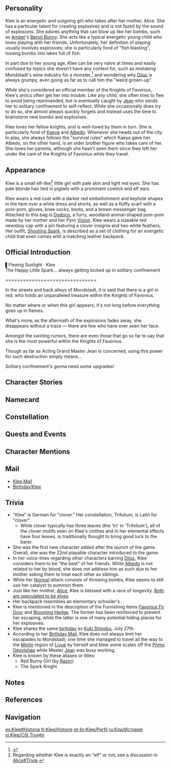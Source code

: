 {{CharacterTabs}}
{{Quote|Knights of Favonius Spark Knight! Forever with a bang and a flash!<br />&mdash;And then disappearing from the stern gaze of Acting Grand Master Jean.<br />Sure, time in solitary confinement gives lots of time to think about new gunpowder formulas...<br />But it'd still be better to not be in solitary in the first place.|Description from the Official Website<ref>Official Genshin Impact Website: [https://genshin.hoyoverse.com/en/character/mondstadt?char=8 Klee]</ref>}}

==Personality==
{{Quote|An explosives expert and a regular at the Knights of Favonius's confinement room. Also known as Fleeing Sunlight.|In-game character attributes and profile page text}}
Klee is an energetic and outgoing girl who takes after her mother, Alice. She has a particular talent for creating explosives and is not fazed by the sound of explosions. She adores anything that can blow up like her bombs, such as [[Amber]]'s [[Baron Bunny]]. She acts like a typical energetic young child who loves playing with her friends. Unfortunately, her definition of playing usually involves explosives; she is particularly fond of "fish blasting", tossing bombs into lakes full of fish.

In part due to her young age, Klee can be very naïve at times and easily confused by topics she doesn't have any context for, such as mistaking Mondstadt's wine industry for a monster,<ref>{{Ref/VO|Klee|About Diona}}</ref> and wondering why [[Diluc]] is always grumpy, even going as far as to call him the "weird grown-up".

While she's considered an official member of the Knights of Favonius, Klee's antics often get her into trouble. Like any child, she often tries to flee to avoid being reprimanded, but is eventually caught by [[Jean]] who sends her to solitary confinement to self-reflect. While she occasionally does try to do so, she almost always quickly forgets and instead uses the time to brainstorm new bombs and explosives.

Klee loves her fellow knights, and is well-loved by them in turn. She is particularly fond of [[Kaeya]] and [[Albedo]]. Whenever she heads out of the city to play, she always follows the "survival rules" which Kaeya gave her. Albedo, on the other hand, is an older brother figure who takes care of her. She loves her parents, although she hasn't seen them since they left her under the care of the Knights of Favonius while they travel.

==Appearance==
<!-- Keep appearance section short and concise. Limit to 3 paragraphs with 3-4 sentences each. -->
Klee is a small elf-like<ref group="Note">Regarding whether Klee is exactly an "elf" or not, see a discussion in [[Alice#Trivia]].</ref> little girl with pale skin and light red eyes. She has pale blonde hair tied in pigtails with a prominent cowlick and elf ears.

Klee wears a red coat with a darker red embellishment and keyhole shapes in the hem over a white dress and shorts, as well as a fluffy scarf with a pom-pom, gloves, knee socks, boots, and a brown messenger bag. Attached to this bag is [[Dodoco]], a furry, woodland animal-shaped pom-pom made by her mother and her Pyro [[Vision]]. Klee wears a sizeable red newsboy cap with a pin featuring a clover insignia and two white feathers. Her outfit, [[Shooting Spark]], is described as a set of clothing for an energetic child that even comes with a matching leather backpack.

==Official Introduction==
{{Official Introduction
|title = The Happy Little Spark... always getting locked up in solitary confinement
|link = https://www.facebook.com/Genshinimpact/posts/583958749120986
|character = Klee}}
{{Quote|If the hills burn, Klee will be done for!|Written in heavy red by Kaeya in the "Favonius Survival Rulebook"<ref>Official Genshin Impact Facebook, [https://www.facebook.com/Genshinimpact/posts/583960282454166 Klee's Introduction]</ref>}}
▌Fleeing Sunlight · Klee<br />
The Happy Little Spark... always getting locked up in solitary confinement

<nowiki>===============================</nowiki>

In the streets and back alleys of Mondstadt, it is said that there is a girl in red, who holds an unparalleled treasure within the Knights of Favonius.

No matter where or when this girl appears, it's not long before everything goes up in flames.

What's more, as the aftermath of the explosions fades away, she disappears without a trace — there are few who have ever seen her face.

Amongst the swirling rumors, there are even those that go so far to say that she is the most powerful within the Knights of Favonius.

Though as far as Acting Grand Master Jean is concerned, using this power for such destruction simply means...

Solitary confinement's gonna need some upgrades!

==Character Stories==
{{Character Story
|title1        = Character Details
|text1         = <p>When the patrons of [[Mondstadt]]'s taverns are asked about the strongest knight of the [[Knights of Favonius]], three names are likely to come up:</p><p>The highly reputable Acting Grand Master [[Jean]], Cavalry Captain [[Kaeya]], and the mysterious tycoon, [[Diluc]].</p><p>However, some claim to have witnessed, albeit through bleary, drunken eyes, a knight in red, leveling the entire [[Stormbearer Mountains]].</p><p>If one wants to find this mysterious knight, then they need look no further than the solitary confinement cell inside the Knights of Favonius Headquarters.</p><p>If the cell is found vacant... then something explosively unfortunate is likely about to take place...</p><p>Klee is well known for the danger she presents. As an official member of the Knights of Favonius, her strength in combat cannot be underestimated.</p><p>As a hyperactive child, meanwhile, her destructive capabilities cannot be overstated.</p><p>After all, while other Mondstadt children her age are still playing with regular toys, Klee's favorite toys are... live explosives.</p>
|mention1      = Jean,Kaeya,Diluc

|title2        = Character Story 1
|friendship2   = 2
|text2         = <p>Three years ago, Klee was entrusted to the Knights of Favonius by her parents, who were famed adventurers.</p><p>This was how the fates of Klee and  [[Albedo|"that boy in white"]] became intertwined with their "family" in Mondstadt.</p><p>Klee is curious about everything in the outside world. She has an innocent passion for explosives, and is incredibly enthusiastic in all that she does.</p><p>Under the protection of the Knights of Favonius, she is protected from harm and those of ill intent.</p><p>This young girl soon forged an unbreakable bond with everyone in the Knights of Favonius.</p><p>Being sent to the solitary confinement room by Jean, helping [[Amber]] improving [[Baron Bunny]], as well as developing new bombs...</p><p>These parts of Klee's life are all invaluable treasures to her.</p>
|mention2      = "That boy in white",Amber,Jean

|title3        = Character Story 2
|friendship3   = 3
|text3         = <p>"The apple doesn't fall far from the tree..."</p><p>Jean sighs to herself as she sits down at her desk, head in hands, faced once again with a stack of damage reports.</p><p>Carts blasted beyond repair, storage shacks burnt down, forest fires that the knights barely managed to contain...</p><p>Not to mention the suspiciously high number of deaths from unnatural causes among the fish of [[Starfell Lake]].</p><p>There's only one potential culprit behind all of this, and she just so happens to be one of their own...</p><p>"Klee!"</p><p>Faced with Jean's stern glare, the harmless-looking Klee surrenders all her concealed explosives.</p><p>She is then escorted to solitary confinement, despite her protests amidst floods of tears.</p><p>This occurs about once or twice a week at the Knights of Favonius.</p>
|mention3      = Jean

|title4        = Character Story 3
|friendship4   = 4
|text4         = <p>Of course, Klee always tries to help clean up the messes she's made.</p><p>However, sometimes her reckless personality makes things worse still.</p><p>For example, she once wanted to apologize to everyone by making some BBQ fish, but ended up blowing the stove sky-high.</p><p>Then there was the time she got into a fluster and tried to put the fire out... with wind &mdash; which obviously resulted in the whole plain going up in flames.</p><p>Klee is not a bad kid by nature, it's just that her curious and playful nature always results in her failing to think before she acts.</p><p>And every time she gets into trouble, she guiltily tries to make up for it.</p><p>Though once Jean lets Klee out of solitary confinement, there's usually no more than a day or two before the sound of explosions return to Mondstadt.</p><p>The "Spark Knight" always manages to live up to her title in a range of unexpected ways.</p>
|mention4      = Jean

|title5        = Character Story 4
|friendship5   = 5
|quest5        = True Treasure
|text5         = <p>Though Klee always ends up causing trouble for the Knights of Favonius and Mondstadt, she isn't just some rookie who drags the team down.</p><p>On the contrary, her skills with explosives can be quite handy if applied correctly.</p><p>Once, Jean was able to defeat a horde of invading hilichurls utilizing Klee's special talents alone.</p><p>However, Klee also forever changed the face of Stormbearer Mountains in that same operation due to recklessly placing too many charges...</p><p>Needless to say, everyone was more than a little shocked, but at least no one from the Knights of Favonius was injured.</p><p>Since then, the legend of the "Red Knight of the Stormbearer Mountains" began to circulate around Mondstadt.</p><p>Rumor has it that she is cloaked in red, and clutches the greatest treasure the Knights of Favonius have.</p><p>However, only Klee knows what this "treasure" truly is.</p>
|mention5      = Jean

|title6        = Character Story 5
|friendship6   = 6
|quest6        = True Treasure
|text6         = <p>To Klee, the Knights of Favonius are family, and she can't imagine life without them. Her biggest role model, however, is still her birth mother &mdash; the avid adventurer, [[Alice]].</p><p>A highly renowned adventurer and author of the popular [[Teyvat Travel Guide]], there is nothing this incredible mother cannot do &mdash; as far as Klee is concerned, anyway.</p><p>Whether it's the way she used to guide Klee step-by-step through the techniques for adding gunpowder and selecting fuses, or the encouragement she'd give Klee to express her creativity through ever-bolder and more beautiful fireworks...</p><p>Or that time she taught her how to identify [[Starsnatch Cliff]]'s load-bearing points, then place explosive charges accordingly to bring the whole thing down...</p><p>Or that time they stuck their tongues out at each other awkwardly while being told off by [[Huffman]] of the Knights of Favonius...</p><p>Klee has many treasured memories of her mother.</p><p>This was the way things were until her parents left to travel to somewhere dangerous and far away. They entrusted Klee to the care of Albedo and the Knights of Favonius.</p><p>Though still small, Klee knew she would one day become just like her mother.</p><p>One day, her explosives would become something that her mother would be proud of.</p>
|mention6      = Albedo,Alice,Huffman

|title7        = "Dodoco"
|friendship7   = 4
|text7         = <p>[[Dodoco]] is Klee's first friend, and one of her best.</p><p>A very long time ago, her mother made this doll for her by hand.</p><p>Alice affixed it to Klee's four-leaf clover, and hung on her big backpack.</p><p>From that day forth, Klee and Dodoco became inseparable.</p><p>Her mother said that this would ensure that Klee would never be lonely and that she would have a friend to confide in even when she was alone.</p><p>They would also protect each other in times of danger, just like Amber and Baron Bunny.</p><p>This, however, caused the Knights no need of worry &mdash; considering the other things Alice and her daughter had invented, perhaps this, too, might explode at any time...</p><p>"Dodoco" is a name Klee picked herself.</p><p>When asked what this name meant, she flushed red for a good long while before replying: "It means... Klee's best friend!"</p>
|mention7      = Alice,Amber,Dodoco

|title8        = Vision
|friendship8   = 6
|text8         = <p>Asking Klee how she obtained a [[Vision]] will probably get you nowhere &mdash; she doesn't know, either.</p><p>A natural-born pyromaniac, Klee had already been acknowledged by a Vision from a very young age.</p><p>According to Klee herself, she had been creating a bomb that was "even bigger than super big!"</p><p>This was her very first solo project, but the results were far from expected&mdash;</p><p>Well, she "only" blew her small workshop sky high, leaving a mountain of smoking ash.</p><p>But rather than being disappointed, Klee was pleasantly surprised to see a flaming Vision emerge from those ashes.</p><p>How did Klee receive this divine acknowledgment?</p><p>Was it her talent and passion for explosives, the individualistic nature she got from her mother, or her shining innocence?</p><p>Regardless, Klee had already obtained such a coveted item at a tender, carefree age.</p><p>Regardless of what she faces as she grows up, she will never give this "present" up.</p>
|mention8      = Alice
}}

==Namecard==
{{Namecard|Klee: Explosive}}

==Constellation==
{{Constellation Lore|Trifolium}}

==Quests and Events==
{{Quest Appearances}}

==Character Mentions==
{{Character Mentions}}

==Mail==
* [[Klee Mail]]
* [[Birthday/Klee]]

==Trivia==
<!-- Any tidbits of info from in-game dialogue or the manga. Spoilers could also go here.-->
* "Klee" is German for "clover." Her constellation, Trifolium, is Latin for "clover".
** While clover typically has three leaves (the 'tri' in 'Trifolium'), all of the clover motifs seen on Klee's clothes and in her elemental effects have four leaves. {{w|Four-leaf_clover|Four-leaf clover}} is traditionally thought to bring good luck to the barer.
* She was the first new character added after the launch of the game. Overall, she was the 22nd playable character introduced to the game.
* In her voice-lines regarding other characters barring [[Diluc]], Klee considers them to be "the best" of her friends. While [[Albedo]] is not related to her by blood, she does not address him as such due to her mother asking them to treat each other as siblings.
* While her [[Kaboom!|Normal]] attack consists of throwing bombs, Klee seems to still use her catalyst to summon them.
* Just like her mother, [[Alice]], Klee is blessed with a race of longevity. [[Alice#Trivia|Both are speculated to be elves]].
* Her backpack resembles an elementary schooler's {{w|Randoseru}}.
* Klee is mentioned in the description of the Furnishing items [[Favonius Fir Door]] and [[Blooming Hedge]]. The former has been reinforced to prevent her escaping, while the latter is one of many potential hiding places for her explosives.
* Klee shares the same [[birthday]] as [[Kuki Shinobu]], July 27th.
*According to her [[Birthday/Klee|Birthday Mail]], Klee does not always limit her escapades to Mondstadt; one time she managed to travel all the way to the [[Minlin]] region of [[Liyue]] by herself and blew some scales off the [[Primo Geovishap]] while Master [[Jean]] was busy working.
* Klee is known by these aliases or titles:
** Red Burny Girl (by [[Razor]])
** The Spark Knight

==Notes==
{{Reflist|note=1}}

==References==
{{Reflist}}

==Navigation==
{{Character Navbox|link type=lore}}

[[es:Klee#Historia]]
[[fr:Klee/Histoire]]
[[pt-br:Klee/Perfil]]
[[ru:Кли/История]]
[[vi:Klee/Cốt Truyện]]